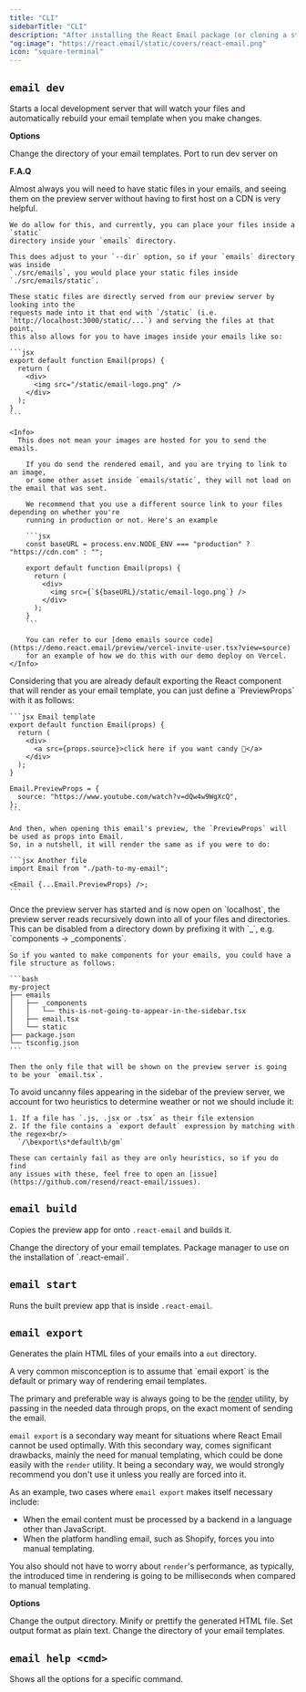 ```yaml
---
title: "CLI"
sidebarTitle: "CLI"
description: "After installing the React Email package (or cloning a starter), you can start using the command line interface (CLI)."
"og:image": "https://react.email/static/covers/react-email.png"
icon: "square-terminal"
---
```


## `email dev`

Starts a local development server that will watch your files and automatically rebuild
your email template when you make changes.

**Options**

<ResponseField name="--dir" type="string" default="emails">
  Change the directory of your email templates.
</ResponseField>
<ResponseField name="--port" type="string" default="3000">
  Port to run dev server on
</ResponseField>

**F.A.Q**

<AccordionGroup>
  <Accordion title="Where can I place my static files for previewing?">
    Almost always you will need to have static files in your emails, and seeing
    them on the preview server without having to first host on a CDN is very helpful.

    We do allow for this, and currently, you can place your files inside a `static`
    directory inside your `emails` directory.

    This does adjust to your `--dir` option, so if your `emails` directory was inside
    `./src/emails`, you would place your static files inside `./src/emails/static`.

    These static files are directly served from our preview server by looking into the
    requests made into it that end with `/static` (i.e. `http://localhost:3000/static/...`) and serving the files at that point,
    this also allows for you to have images inside your emails like so:

    ```jsx
    export default function Email(props) {
      return (
        <div>
          <img src="/static/email-logo.png" />
        </div>
      );
    }
    ```

    <Info>
      This does not mean your images are hosted for you to send the emails.

        If you do send the rendered email, and you are trying to link to an image,
        or some other asset inside `emails/static`, they will not load on the email that was sent.

        We recommend that you use a different source link to your files depending on whether you're
        running in production or not. Here's an example

        ```jsx
        const baseURL = process.env.NODE_ENV === "production" ? "https://cdn.com" : "";

        export default function Email(props) {
          return (
            <div>
              <img src={`${baseURL}/static/email-logo.png`} />
            </div>
          );
        }
        ```

        You can refer to our [demo emails source code](https://demo.react.email/preview/vercel-invite-user.tsx?view=source)
        for an example of how we do this with our demo deploy on Vercel.
    </Info>

  </Accordion>
  <Accordion title="How can I define props specific to the email's preview?">
    Considering that you are already default exporting the React component
    that will render as your email template, you can just define a `PreviewProps` with it as follows:

    ```jsx Email template
    export default function Email(props) {
      return (
        <div>
          <a src={props.source}>click here if you want candy 👀</a>
        </div>
      );
    }

    Email.PreviewProps = {
      source: "https://www.youtube.com/watch?v=dQw4w9WgXcQ",
    };
    ```

    And then, when opening this email's preview, the `PreviewProps` will be used as props into Email.
    So, in a nutshell, it will render the same as if you were to do:

    ```jsx Another file
    import Email from "./path-to-my-email";

    <Email {...Email.PreviewProps} />;
    ```

  </Accordion>
  <Accordion title="How to make the preview server ignore directories?">
    Once the preview server has started and is now open on `localhost`, the preview server
    reads recursively down into all of your files and directories. This can be disabled
    from a directory down by prefixing it with `_`, e.g. `components -> _components`.

    So if you wanted to make components for your emails, you could have a file structure as follows:

    ```bash
    my-project
    ├── emails
    │   ├── _components
    │   │   └── this-is-not-going-to-appear-in-the-sidebar.tsx
    │   ├── email.tsx
    │   └── static
    ├── package.json
    └── tsconfig.json
    ```

    Then the only file that will be shown on the preview server is going to be your `email.tsx`.

  </Accordion>
  <Accordion title="The heuristics for files to be considered emails">
    To avoid uncanny files appearing in the sidebar of the preview server,
    we account for two heuristics to determine weather or not we should
    include it:

    1. If a file has `.js, .jsx or .tsx` as their file extension
    2. If the file contains a `export default` expression by matching with the regex<br/>
      `/\bexport\s*default\b/gm`

    These can certainly fail as they are only heuristics, so if you do find
    any issues with these, feel free to open an [issue](https://github.com/resend/react-email/issues).

  </Accordion>
</AccordionGroup>

## `email build`

Copies the preview app for onto `.react-email` and builds it.

<ResponseField name="--dir" type="string" default="emails">
  Change the directory of your email templates.
</ResponseField>
<ResponseField name="--packageManager" type="string" default="npm">
  Package manager to use on the installation of `.react-email`.
</ResponseField>

## `email start`

Runs the built preview app that is inside `.react-email`.

## `email export`

Generates the plain HTML files of your emails into a `out` directory.

<Info>
  A very common misconception is to assume that `email export` is the default or primary way of rendering
  email templates.

  The primary and preferable way is always going to be the [render](/utilities/render) utility,
  by passing in the needed data through props, on the exact moment of sending the email.

  `email export` is a secondary way meant for situations where React Email cannot be used optimally.
  With this secondary way, comes significant drawbacks, mainly the need for manual templating, which
  could be done easily with the `render` utility. It being a secondary way, we would strongly recommend
  you don't use it unless you really are forced into it.

  As an example, two cases where `email export` makes itself necessary include:
  - When the email content must be processed by a backend in a language other than JavaScript.
  - When the platform handling email, such as Shopify, forces you into manual templating.

  You also should not have to worry about `render`'s performance, as typically, the introduced
  time in rendering is going to be milliseconds when compared to manual templating.
</Info>

**Options**

<ResponseField name="--outDir" type="string" default="out">
  Change the output directory.
</ResponseField>
<ResponseField name="--pretty" type="boolean" default="false">
  Minify or prettify the generated HTML file.
</ResponseField>
<ResponseField name="--plainText" type="boolean" default="false">
  Set output format as plain text.
</ResponseField>
<ResponseField name="--dir" type="string" default="emails">
  Change the directory of your email templates.
</ResponseField>

## `email help <cmd>`

Shows all the options for a specific command.
